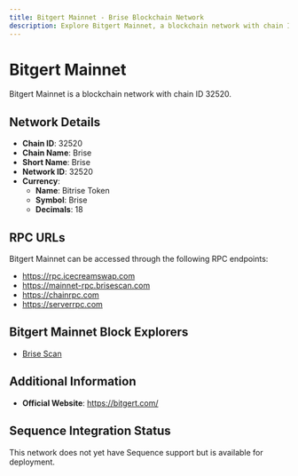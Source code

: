 ```yaml
--- 
title: Bitgert Mainnet - Brise Blockchain Network
description: Explore Bitgert Mainnet, a blockchain network with chain ID 32520. Learn about its native currency, Bitrise Token, and how to interact with the network.
---
```


# Bitgert Mainnet

Bitgert Mainnet is a blockchain network with chain ID 32520.

## Network Details

- **Chain ID**: 32520
- **Chain Name**: Brise
- **Short Name**: Brise
- **Network ID**: 32520
- **Currency**: 
  - **Name**: Bitrise Token
  - **Symbol**: Brise
  - **Decimals**: 18

## RPC URLs

Bitgert Mainnet can be accessed through the following RPC endpoints:

- https://rpc.icecreamswap.com
- https://mainnet-rpc.brisescan.com
- https://chainrpc.com
- https://serverrpc.com

## Bitgert Mainnet Block Explorers

- [Brise Scan](https://brisescan.com)

## Additional Information

- **Official Website**: https://bitgert.com/

## Sequence Integration Status

This network does not yet have Sequence support but is available for deployment.
